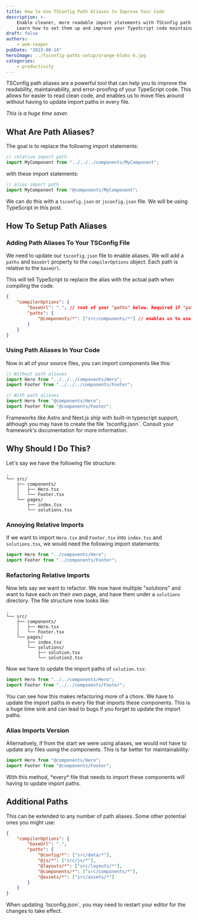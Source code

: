 ```yaml
---
title: How to Use TSConfig Path Aliases to Improve Your Code
description: >-
    Enable cleaner, more readable import statements with TSConfig path aliases.
    Learn how to set them up and improve your TypeScript code maintainability.
draft: false
authors:
    - web-reaper
pubDate: "2023-08-14"
heroImage: ../tsconfig-paths-setup/orange-blobs-6.jpg
categories:
    - productivity
---
```


TSConfig path aliases are a powerful tool that can help you to improve the readability, maintainability, and error-proofing of your TypeScript code. This allows for easier to read clean code, and enables us to move files around without having to update import paths in every file.

_This is a huge time saver._

## What Are Path Aliases?

The goal is to replace the following import statements:

```ts
// relative import path
import MyComponent from "../../../components/MyComponent";
```

with these import statements:

```ts
// alias import path
import MyComponent from "@components/MyComponent";
```

We can do this with a `tsconfig.json` or `jsconfig.json` file. We will be using TypeScript in this post.

## How To Setup Path Aliases

### Adding Path Aliases To Your TSConfig File

We need to update our `tsconfig.json` file to enable aliases. We will add a `paths` and `baseUrl` property to the `compilerOptions` object. Each path is relative to the `baseUrl`.

This will tell TypeScript to replace the alias with the actual path when compiling the code.

```json
{
    "compilerOptions": {
        "baseUrl": ".", // root of your "paths" below. Required if "paths" is defined
        "paths": {
            "@components/*": ["src/components/*"] // enables us to use @components/MyComponent
        }
    }
}
```

### Using Path Aliases In Your Code

Now in all of your source files, you can import components like this:

```ts
// Without path aliases
import Hero from "../../../components/Hero";
import Footer from "../../../components/Footer";

// With path aliases
import Hero from "@components/Hero";
import Footer from "@components/Footer";
```

<Admonition variant="info">
    Frameworks like Astro and Next.js ship with built-in typescript support,
    although you may have to create the file `tsconfig.json`. Consult your
    framework's documentation for more information.
</Admonition>

## Why Should I Do This?

Let's say we have the following file structure:

```
.
└── src/
    ├── components/
    │   ├── Hero.tsx
    │   └── Footer.tsx
    └── pages/
        ├── index.tsx
        └── solutions.tsx
```

### Annoying Relative Imports

If we want to import `Hero.tsx` and `Footer.tsx` into `index.tsx` and `solutions.tsx`, we would need the following import statements:

```ts
import Hero from "../components/Hero";
import Footer from "../components/Footer";
```

### Refactoring Relative Imports

Now lets say we want to refactor. We now have multiple "solutions" and want to have each on their own page, and have them under a `solutions` directory. The file structure now looks like:

```
.
└── src/
    ├── components/
    │   ├── Hero.tsx
    │   └── Footer.tsx
    └── pages/
        ├── index.tsx
        └── solutions/
            ├── solution.tsx
            └── solution2.tsx
```

Now we have to update the import paths of `solution.tsx`:

```ts
import Hero from "../../components/Hero";
import Footer from "../../components/Footer";
```

You can see how this makes refactoring more of a chore. We have to update the import paths in every file that imports these components. This is a huge time sink and can lead to bugs if you forget to update the import paths.

### Alias Imports Version

Alternatively, if from the start we were using aliases, we would not have to update any files using the components. This is far better for maintainability:

```ts
import Hero from "@components/Hero";
import Footer from "@components/Footer";
```

<Admonition variant="info">
    With this method, *every* file that needs to import these components will
    having to update import paths.
</Admonition>

## Additional Paths

This can be extended to any number of path aliases. Some other potential ones you might use:

```json
{
    "compilerOptions": {
        "baseUrl": ".",
        "paths": {
            "@config/*": ["src/data/*"],
            "@js/*": ["src/js/*"],
            "@layouts/*": ["src/layouts/*"],
            "@components/*": ["src/components/*"],
            "@assets/*": ["src/assets/*"]
        }
    }
}
```

<Admonition variant="tip">
    When updating `tsconfig.json`, you may need to restart your editor for the
    changes to take effect.
</Admonition>
